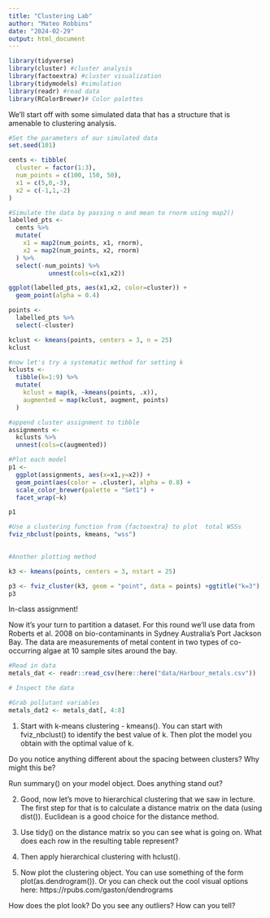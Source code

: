 ```yaml
---
title: "Clustering Lab"
author: "Mateo Robbins"
date: "2024-02-29"
output: html_document
---
```


```r
library(tidyverse) 
library(cluster) #cluster analysis
library(factoextra) #cluster visualization
library(tidymodels) #simulation 
library(readr) #read data
library(RColorBrewer)# Color palettes

```

We'll start off with some simulated data that has a structure that is amenable to clustering analysis.

```r
#Set the parameters of our simulated data
set.seed(101)

cents <- tibble(
  cluster = factor(1:3),
  num_points = c(100, 150, 50),
  x1 = c(5,0,-3),
  x2 = c(-1,1,-2)
)

```


```r
#Simulate the data by passing n and mean to rnorm using map2()
labelled_pts <- 
  cents %>%
  mutate(
    x1 = map2(num_points, x1, rnorm),
    x2 = map2(num_points, x2, rnorm)
  ) %>%
  select(-num_points) %>%
           unnest(cols=c(x1,x2))

ggplot(labelled_pts, aes(x1,x2, color=cluster)) +
  geom_point(alpha = 0.4)
```


```r
points <- 
  labelled_pts %>%
  select(-cluster)

kclust <- kmeans(points, centers = 3, n = 25)
kclust
```

```r
#now let's try a systematic method for setting k
kclusts <- 
  tibble(k=1:9) %>%
  mutate(
    kclust = map(k, ~kmeans(points, .x)),
    augmented = map(kclust, augment, points)
  )
```

```r
#append cluster assignment to tibble
assignments <- 
  kclusts %>%
  unnest(cols=c(augmented))
```

```r
#Plot each model 
p1 <- 
  ggplot(assignments, aes(x=x1,y=x2)) +
  geom_point(aes(color = .cluster), alpha = 0.8) +
  scale_color_brewer(palette = "Set1") +
  facet_wrap(~k)

p1
```

```r
#Use a clustering function from {factoextra} to plot  total WSSs
fviz_nbclust(points, kmeans, "wss")
 
```


```r
#Another plotting method

k3 <- kmeans(points, centers = 3, nstart = 25)

p3 <- fviz_cluster(k3, geom = "point", data = points) +ggtitle("k=3")
p3
```


In-class assignment!

Now it's your turn to partition a dataset.  For this round we'll use data from Roberts et al. 2008 on bio-contaminants in Sydney Australia's Port Jackson Bay.  The data are measurements of metal content in two types of co-occurring algae at 10 sample sites around the bay.

```r
#Read in data
metals_dat <- readr::read_csv(here::here("data/Harbour_metals.csv"))

# Inspect the data

#Grab pollutant variables
metals_dat2 <- metals_dat[, 4:8] 
```
1. Start with k-means clustering - kmeans().  You can start with fviz_nbclust() to identify the best value of k. Then plot the model you obtain with the optimal value of k. 

Do you notice anything different about the spacing between clusters?  Why might this be?

Run summary() on your model object.  Does anything stand out?

2. Good, now let's move to hierarchical clustering that we saw in lecture. The first step for that is to calculate a distance matrix on the data (using dist()). Euclidean is a good choice for the distance method.

2. Use tidy() on the distance matrix so you can see what is going on. What does each row in the resulting table represent?

3. Then apply hierarchical clustering with hclust().

4. Now plot the clustering object. You can use something of the form plot(as.dendrogram()).  Or you can check out the cool visual options here: https://rpubs.com/gaston/dendrograms

How does the plot look? Do you see any outliers?  How can you tell?  


